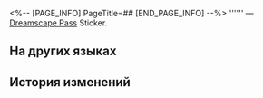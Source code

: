 <%-- [PAGE_INFO]
PageTitle=##
[END_PAGE_INFO] --%>
{{Предмет Инфобокс
|id          = 223454
|Изображение = Dreamscape Pass Sticker .png
|Тип         = Dreamscape Pass Sticker
|Инвентарь   = 
|Редкость    = 4
|Эффект      = 
|Описание    = Пронумерованные наклейки, используемые для украшения дневника сновидений. Бывают самыми разными.
}}
'''''' — [[Dreamscape Pass]] Sticker.

==На других языках==
{{На других языках
|en   = 
|zhs  = 
|zht  = 
|ja   = 
|ko   = 
|es   = 
|fr   = 
|ru   = 
|th   = 
|vi   = 
|de   = 
|id   = 
|pt   = 
}}

==История изменений==
{{История изменений|3.5}}
